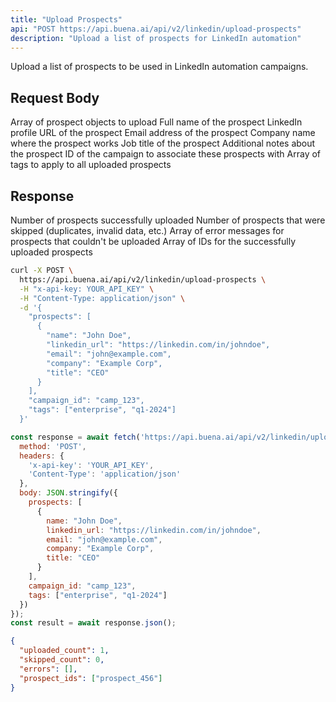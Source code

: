 ```yaml
---
title: "Upload Prospects"
api: "POST https://api.buena.ai/api/v2/linkedin/upload-prospects"
description: "Upload a list of prospects for LinkedIn automation"
---
```


Upload a list of prospects to be used in LinkedIn automation campaigns.

## Request Body

<ParamField body="prospects" type="array" required>
  Array of prospect objects to upload
</ParamField>

<ParamField body="prospects[].name" type="string" required>
  Full name of the prospect
</ParamField>

<ParamField body="prospects[].linkedin_url" type="string" required>
  LinkedIn profile URL of the prospect
</ParamField>

<ParamField body="prospects[].email" type="string">
  Email address of the prospect
</ParamField>

<ParamField body="prospects[].company" type="string">
  Company name where the prospect works
</ParamField>

<ParamField body="prospects[].title" type="string">
  Job title of the prospect
</ParamField>

<ParamField body="prospects[].notes" type="string">
  Additional notes about the prospect
</ParamField>

<ParamField body="campaign_id" type="string">
  ID of the campaign to associate these prospects with
</ParamField>

<ParamField body="tags" type="array">
  Array of tags to apply to all uploaded prospects
</ParamField>

## Response

<ResponseField name="uploaded_count" type="number">
  Number of prospects successfully uploaded
</ResponseField>

<ResponseField name="skipped_count" type="number">
  Number of prospects that were skipped (duplicates, invalid data, etc.)
</ResponseField>

<ResponseField name="errors" type="array">
  Array of error messages for prospects that couldn't be uploaded
</ResponseField>

<ResponseField name="prospect_ids" type="array">
  Array of IDs for the successfully uploaded prospects
</ResponseField>

<RequestExample>

```bash cURL
curl -X POST \
  https://api.buena.ai/api/v2/linkedin/upload-prospects \
  -H "x-api-key: YOUR_API_KEY" \
  -H "Content-Type: application/json" \
  -d '{
    "prospects": [
      {
        "name": "John Doe",
        "linkedin_url": "https://linkedin.com/in/johndoe",
        "email": "john@example.com",
        "company": "Example Corp",
        "title": "CEO"
      }
    ],
    "campaign_id": "camp_123",
    "tags": ["enterprise", "q1-2024"]
  }'
```

```javascript JavaScript
const response = await fetch('https://api.buena.ai/api/v2/linkedin/upload-prospects', {
  method: 'POST',
  headers: {
    'x-api-key': 'YOUR_API_KEY',
    'Content-Type': 'application/json'
  },
  body: JSON.stringify({
    prospects: [
      {
        name: "John Doe",
        linkedin_url: "https://linkedin.com/in/johndoe",
        email: "john@example.com",
        company: "Example Corp",
        title: "CEO"
      }
    ],
    campaign_id: "camp_123",
    tags: ["enterprise", "q1-2024"]
  })
});
const result = await response.json();
```

</RequestExample>

<ResponseExample>

```json Response
{
  "uploaded_count": 1,
  "skipped_count": 0,
  "errors": [],
  "prospect_ids": ["prospect_456"]
}
```

</ResponseExample>